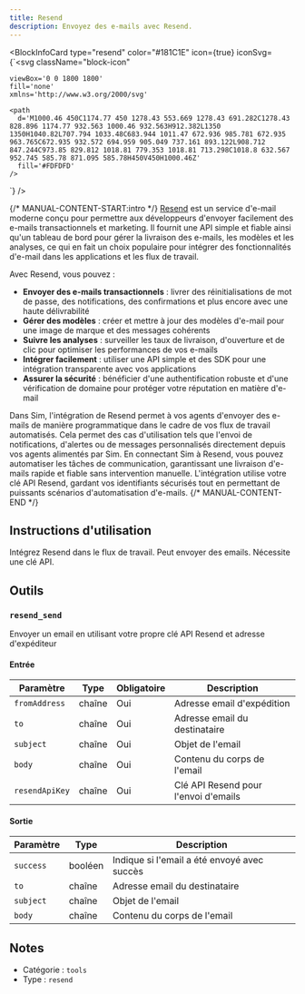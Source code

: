 ```yaml
---
title: Resend
description: Envoyez des e-mails avec Resend.
---
```



<BlockInfoCard 
  type="resend"
  color="#181C1E"
  icon={true}
  iconSvg={`<svg className="block-icon"
    
    
    
    viewBox='0 0 1800 1800'
    fill='none'
    xmlns='http://www.w3.org/2000/svg'
  >
    <path
      d='M1000.46 450C1174.77 450 1278.43 553.669 1278.43 691.282C1278.43 828.896 1174.77 932.563 1000.46 932.563H912.382L1350 1350H1040.82L707.794 1033.48C683.944 1011.47 672.936 985.781 672.935 963.765C672.935 932.572 694.959 905.049 737.161 893.122L908.712 847.244C973.85 829.812 1018.81 779.353 1018.81 713.298C1018.8 632.567 952.745 585.78 871.095 585.78H450V450H1000.46Z'
      fill='#FDFDFD'
    />
  </svg>`}
/>

{/* MANUAL-CONTENT-START:intro */}
[Resend](https://resend.com/) est un service d'e-mail moderne conçu pour permettre aux développeurs d'envoyer facilement des e-mails transactionnels et marketing. Il fournit une API simple et fiable ainsi qu'un tableau de bord pour gérer la livraison des e-mails, les modèles et les analyses, ce qui en fait un choix populaire pour intégrer des fonctionnalités d'e-mail dans les applications et les flux de travail.

Avec Resend, vous pouvez :

- **Envoyer des e-mails transactionnels** : livrer des réinitialisations de mot de passe, des notifications, des confirmations et plus encore avec une haute délivrabilité
- **Gérer des modèles** : créer et mettre à jour des modèles d'e-mail pour une image de marque et des messages cohérents
- **Suivre les analyses** : surveiller les taux de livraison, d'ouverture et de clic pour optimiser les performances de vos e-mails
- **Intégrer facilement** : utiliser une API simple et des SDK pour une intégration transparente avec vos applications
- **Assurer la sécurité** : bénéficier d'une authentification robuste et d'une vérification de domaine pour protéger votre réputation en matière d'e-mail

Dans Sim, l'intégration de Resend permet à vos agents d'envoyer des e-mails de manière programmatique dans le cadre de vos flux de travail automatisés. Cela permet des cas d'utilisation tels que l'envoi de notifications, d'alertes ou de messages personnalisés directement depuis vos agents alimentés par Sim. En connectant Sim à Resend, vous pouvez automatiser les tâches de communication, garantissant une livraison d'e-mails rapide et fiable sans intervention manuelle. L'intégration utilise votre clé API Resend, gardant vos identifiants sécurisés tout en permettant de puissants scénarios d'automatisation d'e-mails.
{/* MANUAL-CONTENT-END */}

## Instructions d'utilisation

Intégrez Resend dans le flux de travail. Peut envoyer des emails. Nécessite une clé API.

## Outils

### `resend_send`

Envoyer un email en utilisant votre propre clé API Resend et adresse d'expéditeur

#### Entrée

| Paramètre | Type | Obligatoire | Description |
| --------- | ---- | ----------- | ----------- |
| `fromAddress` | chaîne | Oui | Adresse email d'expédition |
| `to` | chaîne | Oui | Adresse email du destinataire |
| `subject` | chaîne | Oui | Objet de l'email |
| `body` | chaîne | Oui | Contenu du corps de l'email |
| `resendApiKey` | chaîne | Oui | Clé API Resend pour l'envoi d'emails |

#### Sortie

| Paramètre | Type | Description |
| --------- | ---- | ----------- |
| `success` | booléen | Indique si l'email a été envoyé avec succès |
| `to` | chaîne | Adresse email du destinataire |
| `subject` | chaîne | Objet de l'email |
| `body` | chaîne | Contenu du corps de l'email |

## Notes

- Catégorie : `tools`
- Type : `resend`
